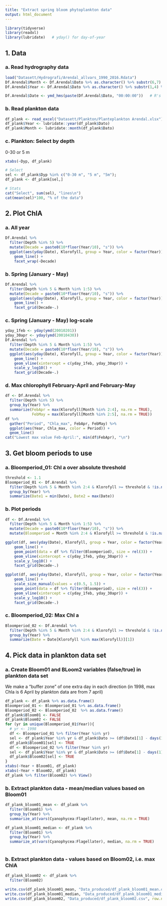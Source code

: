 ```yaml
---
title: "Extract spring bloom phytoplankton data"
output: html_document
---
```



```r
library(tidyverse)
library(readxl)
library(lubridate)   # yday() for day-of-year
```


## 1. Data
### a. Read hydrography data
```r
load("Datasett/Hydrografi/Arendal_allvars_1990_2016.Rdata")
Df.Arendal$Month <- Df.Arendal$Dato %>% as.character() %>% substr(6,7) %>% as.numeric()
Df.Arendal$Year <- Df.Arendal$Dato %>% as.character() %>% substr(1,4) %>% as.numeric()

Df.Arendal$Date <- ymd_hms(paste(Df.Arendal$Dato, "00:00:00"))   # R's date format
```

### b. Read plankton data
```r
df_plank <- read_excel("Datasett/Plankton/Planteplankton Arendal.xlsx") # range = "A1:V471"
df_plank$Year <- lubridate::year(df_plank$Dato)
df_plank$Month <- lubridate::month(df_plank$Dato)
```

### c. Plankton: Select by depth  
0-30 or 5 m  
```r
xtabs(~Dyp, df_plank)

# Select
sel <- df_plank$Dyp %in% c("0-30 m", "5 m", "5m"); 
df_plank <- df_plank[sel,]

# Stats
cat("Select", sum(sel), "lines\n")
cat(mean(sel)*100, "% of the data")

```

## 2. Plot ChlA
### a. All year
```r
Df.Arendal %>%
  filter(Depth %in% 5) %>%
  mutate(Decade = paste0(10*floor(Year/10), "s")) %>%
  ggplot(aes(yday(Date), Klorofyll, group = Year, color = factor(Year))) + 
    geom_line() +
    facet_wrap(~Decade)
```

### b. Spring (January - May)
```r
Df.Arendal %>%
  filter(Depth %in% 5 & Month %in% 1:5) %>%
  mutate(Decade = paste0(10*floor(Year/10), "s")) %>%
  ggplot(aes(yday(Date), Klorofyll, group = Year, color = factor(Year))) + 
    geom_line() +
    facet_grid(Decade~.)
```
### c. Spring (January - May) log-scale
```r
yday_1feb <- yday(ymd(20010201))
yday_30apr <- yday(ymd(20010430))
Df.Arendal %>%
  filter(Depth %in% 5 & Month %in% 1:5) %>%
  mutate(Decade = paste0(10*floor(Year/10), "s")) %>%
  ggplot(aes(yday(Date), Klorofyll, group = Year, color = factor(Year))) + 
    geom_line() +
    geom_vline(xintercept = c(yday_1feb, yday_30apr)) +
    scale_y_log10() +
    facet_grid(Decade~.)
```

 
### d. Max chlorophyll February-April and February-May
```r
df <- Df.Arendal %>%
  filter(Depth %in% 5) %>% 
  group_by(Year) %>%
  summarize(FebApr = max(Klorofyll[Month %in% 2:4], na.rm = TRUE),
            FebMay = max(Klorofyll[Month %in% 2:5], na.rm = TRUE))
df %>%
  gather("Period", "Chla_max", FebApr, FebMay) %>%
  ggplot(aes(Year, Chla_max, color = Period)) + 
  geom_line()
cat("Lowest max value Feb-April:", min(df$FebApr), "\n")
```

## 3. Get bloom periods to use  
### a. Bloomperiod_01: Chl a over absolute threshold  
```r
threshold <- 1.1
Bloomperiod_01 <- Df.Arendal %>%
  filter(Depth %in% 5 & Month %in% 2:4 & Klorofyll >= threshold & !is.na(Klorofyll)) %>% 
  group_by(Year) %>%
  summarize(Date1 = min(Date), Date2 = max(Date))
```

### b. Plot periods
```r
df <- Df.Arendal %>%
  filter(Depth %in% 5 & Month %in% 1:5) %>%
  mutate(Decade = paste0(10*floor(Year/10), "s")) %>%
  mutate(Bloomperiod = Month %in% 2:4 & Klorofyll >= threshold & !is.na(Klorofyll))

ggplot(df, aes(yday(Date), Klorofyll, group = Year, color = factor(Year))) + 
    geom_line() +
    geom_point(data = df %>% filter(Bloomperiod), size = rel(3)) +
    geom_vline(xintercept = c(yday_1feb, yday_30apr)) +
    scale_y_log10() +
    facet_grid(Decade~.)

ggplot(df, aes(yday(Date), Klorofyll, group = Year, color = factor(Year), size = Bloomperiod)) + 
    geom_line() +
    scale_size_manual(values = c(0.5, 1.5)) +
    geom_point(data = df %>% filter(Bloomperiod), size = rel(3)) +
    geom_vline(xintercept = c(yday_1feb, yday_30apr)) +
    scale_y_log10() +
    facet_grid(Decade~.)
```

### c. Bloomperiod_02: Max Chl a
```r
Bloomperiod_02 <- Df.Arendal %>%
  filter(Depth %in% 5 & Month %in% 2:4 & Klorofyll >= threshold & !is.na(Klorofyll)) %>% 
  group_by(Year) %>%
  summarize(Date = Date[Klorofyll %in% max(Klorofyll)][1])
```

## 4. Pick data in plankton data set
### a. Create Bloom01 and BLoom2 variables (false/true) in plankton data set  
We make a "buffer zone" of one extra day in each direction (in 1998, max Chla is 6 April by plankton data are from 7 april)  
```r
df_plank <- df_plank %>% as.data.frame()
Bloomperiod_01 <- Bloomperiod_01 %>% as.data.frame()
Bloomperiod_02 <- Bloomperiod_02  %>% as.data.frame()
df_plank$Bloom01 <- FALSE
df_plank$Bloom02 <- FALSE
for (yr in unique(Bloomperiod_01$Year)){
  # yr <- 1998
  df <- Bloomperiod_01 %>% filter(Year %in% yr) 
  sel <- df_plank$Year %in% yr & df_plank$Dato >= (df$Date1[1] - days(1)) & df_plank$Dato <= (df$Date2[1] + days(1))
  df_plank$Bloom01[sel] <- TRUE
  df <- Bloomperiod_02 %>% filter(Year %in% yr) 
  sel <- df_plank$Year %in% yr & df_plank$Dato >= (df$Date[1] - days(1)) & df_plank$Dato <= (df$Date[1] + days(1)) 
  df_plank$Bloom02[sel] <- TRUE
}
xtabs(~Year + Bloom01, df_plank)
xtabs(~Year + Bloom02, df_plank)
df_plank %>% filter(Bloom02) %>% View()

```

### b. Extract plankton data - mean/median values based on Bloom01
```r
df_plank_bloom01_mean <- df_plank %>%
  filter(Bloom01) %>%
  group_by(Year) %>%
  summarize_at(vars(Cyanophycea:Flagellater), mean, na.rm = TRUE)

df_plank_bloom01_median <- df_plank %>%
  filter(Bloom01) %>%
  group_by(Year) %>%
  summarize_at(vars(Cyanophycea:Flagellater), median, na.rm = TRUE)
    
```

### b. Extract plankton data - values based on Bloom02, i.e. max ChlA
```r
df_plank_bloom02 <- df_plank %>%
  filter(Bloom02)

```

```r
write.csv(df_plank_bloom01_mean, "Data_produced/df_plank_bloom01_mean.csv", row.names = FALSE, quote = FALSE)
write.csv(df_plank_bloom01_median, "Data_produced/df_plank_bloom01_median.csv", row.names = FALSE, quote = FALSE)
write.csv(df_plank_bloom02, "Data_produced/df_plank_bloom02.csv", row.names = FALSE, quote = FALSE)
```



